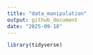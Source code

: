 ```yaml
---
title: "data_manipulation"
output: github_document
date: "2025-09-18"
---
```


```r
library(tidyverse)
```



